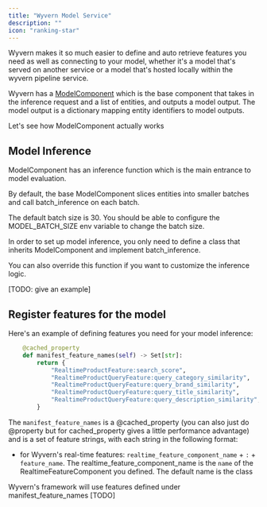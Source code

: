 ```yaml
---
title: "Wyvern Model Service"
description: ""
icon: "ranking-star"
---
```


Wyvern makes it so much easier to define and auto retrieve features you need as well as connecting to your model, whether it's a model that's served on another service or a model that's hosted locally within the wyvern pipeline service.

Wyvern has a [ModelComponent](/sdk_ref#modelcomponent-objects) which is the base component that takes in the inference request and a list of entities, and outputs a model output. The model output is a dictionary mapping entity identifiers to model outputs.

Let's see how ModelComponent actually works

## Model Inference

ModelComponent has an inference function which is the main entrance to model evaluation.

By default, the base ModelComponent slices entities into smaller batches and call batch_inference on each batch.

The default batch size is 30. You should be able to configure the MODEL_BATCH_SIZE env variable to change the batch size.

In order to set up model inference, you only need to define a class that inherits ModelComponent and implement batch_inference.

You can also override this function if you want to customize the inference logic.

[TODO: give an example]

## Register features for the model

Here's an example of defining features you need for your model inference:

```python
    @cached_property
    def manifest_feature_names(self) -> Set[str]:
        return {
            "RealtimeProductFeature:search_score",
            "RealtimeProductQueryFeature:query_category_similarity",
            "RealtimeProductQueryFeature:query_brand_similarity",
            "RealtimeProductQueryFeature:query_title_similarity",
            "RealtimeProductQueryFeature:query_description_similarity",
        }
```

The `manifest_feature_names` is a @cached_property (you can also just do @property but for cached_property gives a little performance advantage) and is a set of feature strings, with each string in the following format:

- for Wyvern's real-time features: `realtime_feature_component_name` + `:` + `feature_name`. The realtime_feature_component_name is the `name` of the RealtimeFeatureComponent you defined. The default name is the class

Wyvern's framework will use features defined under manifest_feature_names
[TODO]
